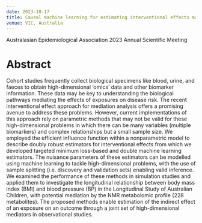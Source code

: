 ```yaml
---
date: 2023-10-17
title: Causal machine learning for estimating interventional effects mapped to a target trial
venue: VIC, Australia
---
```


Australasian Epidemiological Association 2023 Annual Scientific Meeting


# Abstract

Cohort studies frequently collect biological specimens like blood, urine, and faeces to obtain high-dimensional 'omics' data and other biomarker information. These data may be key to understanding the biological pathways mediating the effects of exposures on disease risk. The recent interventional effect approach for mediation analysis offers a promising avenue to address these problems. However, current implementations of this approach rely on parametric methods that may not be valid for these high-dimensional problems in which there can be many variables (multiple biomarkers) and complex relationships but a small sample size. We employed the efficient influence function within a nonparametric model to describe doubly robust estimators for interventional effects from which we developed targeted minimum loss-based and double machine learning estimators. The nuisance parameters of these estimators can be modelled using machine learning to tackle high-dimensional problems, with the use of sample splitting (i.e. discovery and validation sets) enabling valid inference. We examined the performance of these methods in simulation studies and applied them to investigate the longitudinal relationship between body mass index (BMI) and blood pressure (BP) in the Longitudinal Study of Australian Children, with potential mediation by the NMR metabolomic profile (228 metabolites). The proposed methods enable estimation of the indirect effect of an exposure on an outcome through a joint set of high-dimensional mediators in observational studies.



